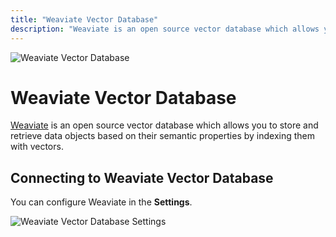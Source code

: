 ```yaml
---
title: "Weaviate Vector Database"
description: "Weaviate is an open source vector database which allows you to store and retrieve data objects based on their semantic properties by indexing them with vectors."
---
```



<Image
  src="/images/anythingllm-setup/vector-database-configuration/cloud/weaviate/header-image.png"
  height={1080}
  width={1920}
  quality={100}
  alt="Weaviate Vector Database"
/>

# Weaviate Vector Database

[Weaviate](https://weaviate.io/) is an open source vector database which allows you to store and retrieve data objects based on their semantic properties by indexing them with vectors.

## Connecting to Weaviate Vector Database

You can configure Weaviate in the **Settings**.

<Image
  src="/images/anythingllm-setup/vector-database-configuration/cloud/weaviate/weaviate-vectordb.png"
  height={1080}
  width={1920}
  quality={100}
  alt="Weaviate Vector Database Settings"
/>
